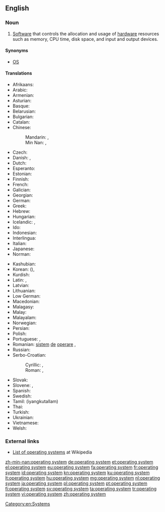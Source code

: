 ==English==
{{wikipedia}}

===Noun===
{{en-noun|head=[[operating]] [[system]]}}

# {{context|software|lang=en}} [[Software]] that controls the allocation and usage of [[hardware]] resources such as memory, CPU time, disk space, and input and output devices.

====Synonyms====
* [[OS]] {{qualifier|initialism}}

====Translations====
{{trans-top|software which controls computer}}
* Afrikaans: {{t|af|bedryfstelsel}}
* Arabic: {{t|ar|نِظَام تَشْغِيل|m}}
* Armenian: {{t|hy|օպերացիոն համակարգ}}
* Asturian: {{t|ast|sistema operativu|m}}
* Basque: {{t|eu|sistema eragile}}
* Belarusian: {{t|be|аперацыйная сістэма|f|tr=aperacýjnaja sistéma|sc=Cyrl}}
* Bulgarian: {{t|bg|операционна система|f|tr=operaciónna sistéma|sc=Cyrl}}
* Catalan: {{t|ca|sistema operatiu|m}}
* Chinese:
*: Mandarin: {{t+|cmn|操作系統|sc=Hani}}, {{t|cmn|操作系统|tr=cāozuò xìtǒng|sc=Hani}}
*: Min Nan: {{t|nan|操作系統|sc=Hans}}, {{t|nan|操作系统|tr=chok-gia̍p hē-thóng|sc=Hans}}
* Czech: {{t|cs|operační systém|m}}
* Danish: {{t|da|styresystem|n}}, {{t|da|operativsystem|n}}
* Dutch: {{t+|nl|besturingssysteem|n}}
* Esperanto: {{t+|eo|operaciumo}}
* Estonian: {{t|et|operatsioonisüsteem}}
* Finnish: {{t+|fi|käyttöjärjestelmä}}
* French: {{t+|fr|système d’exploitation|m}}
* Galician: {{t|gl|sistema operativo|m}}
* Georgian: {{t|ka|ოპერაციული სისტემა}}
* German: {{t+|de|Betriebssystem|n}}
* Greek: {{t+|el|λειτουργικό σύστημα|n}}
* Hebrew: {{t+|he|מערכת הפעלה|f|tr=ma'arékhet-haf'alá}}
* Hungarian: {{t+|hu|operációs rendszer}}
* Icelandic: {{t|is|stýrikerfi|n}}, {{t|is|stjórnkerfi|n}} {{qualifier|rare}}
* Ido: {{t|io|operaco-sistemo}}
* Indonesian: {{t|id|sistem operasi}}
* Interlingua: {{t|ia|systema de operation}}
* Italian: {{t+|it|sistema operativo|m}}
* Japanese: {{t+|ja|オペレーティングシステム|tr=opēretingushisutemu}}
* Norman: {{t|nrf|système d'opéthâtion|m}}
{{trans-mid}}
* Kashubian: {{t|csb|òperacjowô systema}}
* Korean: {{t|ko|운영 체제|sc=Kore}} ({{t|ko|運營體制|sc=Kore}}), {{t|ko|오퍼레이팅 시스템|sc=Kore}}
* Kurdish: {{t|ku|sîstema şixulandinê}}
* Latin: {{t|la|systema interna|f}}, {{t|la|systema operationis|f}}
* Latvian: {{t|lv|operacionālā sistēma}}
* Lithuanian: {{t+|lt|operacinė sistema}}
* Low German: {{t|nds|Bedriefsysteem}}
* Macedonian: {{t|mk|оперативен систем|m|tr=operatíven sístem}}
* Malagasy: {{t+|mg|mpandrindra milina}}
* Malay: {{t|ms|sistem pengoperasian}}
* Malayalam: {{t|ml|ഓപറേറ്റിങ്ങ് സിസ്റ്റം}}
* Norwegian: {{t|no|operativsystem}}
* Persian: {{t|fa|سیستم عامل|tr=sistem âmel}}
* Polish: {{t+|pl|system operacyjny|m-in}}
* Portuguese: {{qualifier|Portugal}} {{t+|pt|sistema operativo|m}}, {{qualifier|Brazil}} {{t+|pt|sistema operacional|m}}
* Romanian: [[sistem]] [[de]] [[operare]] {{g|n}}, {{t|ro|sistem operațional|n}}
* Russian: {{t+|ru|операцио́нная систе́ма|f}}
* Serbo-Croatian:
*: Cyrillic: {{t|sh|оперативни систем|m|sc=Cyrl}}, {{t|sh|операцијски сустав|m|sc=Cyrl}}
*: Roman: {{t|sh|operativni sistem|m}}, {{t|sh|operácījskī sústav|m}}
* Slovak: {{t+|sk|operačný systém|m}}
* Slovene: {{t|sl|operacijski sistem|m}}, {{t|sl|operacijski sistem|m}}
* Spanish: {{t+|es|sistema operativo|m}}
* Swedish: {{t+|sv|operativsystem}}
* Tamil: {{t|ta|இயங்குதளம்}} (iyangkutallam)
* Thai: {{t|th|ระบบปฏิบัติการ|tr=rábòp bpàdtìbàt gaan|sc=Thai}}
* Turkish: {{t+|tr|işletim sistemi}}
* Ukrainian: {{t|uk|операційна система|f|tr=operacíjna systéma|sc=Cyrl}}
* Vietnamese: {{t|vi|hệ điều hành}}
* Welsh: {{t|cy|system weithredu}}
{{trans-bottom}}

===External links===
* [[w:List of operating systems|List of operating systems]] at Wikipedia

[[Category:en:Systems]]

[[zh-min-nan:operating system]]
[[de:operating system]]
[[et:operating system]]
[[el:operating system]]
[[eu:operating system]]
[[fa:operating system]]
[[fr:operating system]]
[[id:operating system]]
[[kn:operating system]]
[[ku:operating system]]
[[lt:operating system]]
[[hu:operating system]]
[[mg:operating system]]
[[nl:operating system]]
[[ja:operating system]]
[[pl:operating system]]
[[pt:operating system]]
[[fi:operating system]]
[[sv:operating system]]
[[ta:operating system]]
[[tr:operating system]]
[[vi:operating system]]
[[zh:operating system]]